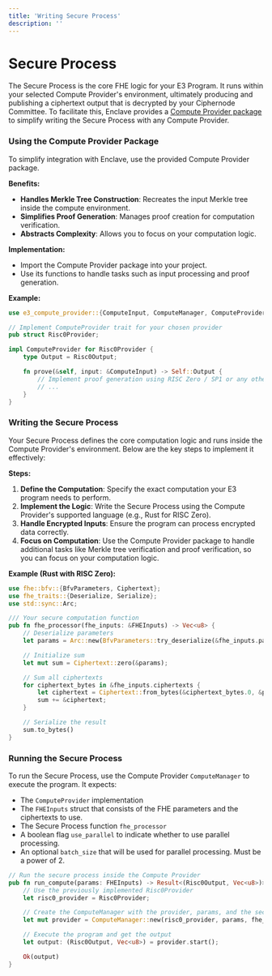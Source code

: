 ```yaml
---
title: 'Writing Secure Process'
description: ''
---
```


# Secure Process

The Secure Process is the core FHE logic for your E3 Program. It runs within your selected Compute
Provider's environment, ultimately producing and publishing a ciphertext output that is decrypted by
your Ciphernode Committee. To facilitate this, Enclave provides a
[Compute Provider package](https://github.com/gnosisguild/enclave/tree/main/crates/compute-provider)
to simplify writing the Secure Process with any Compute Provider.

### Using the Compute Provider Package

To simplify integration with Enclave, use the provided Compute Provider package.

**Benefits:**

- **Handles Merkle Tree Construction**: Recreates the input Merkle tree inside the compute
  environment.
- **Simplifies Proof Generation**: Manages proof creation for computation verification.
- **Abstracts Complexity**: Allows you to focus on your computation logic.

**Implementation:**

- Import the Compute Provider package into your project.
- Use its functions to handle tasks such as input processing and proof generation.

**Example:**

```rust
use e3_compute_provider::{ComputeInput, ComputeManager, ComputeProvider, ComputeResult, FHEInputs};

// Implement ComputeProvider trait for your chosen provider
pub struct Risc0Provider;

impl ComputeProvider for Risc0Provider {
    type Output = Risc0Output;

    fn prove(&self, input: &ComputeInput) -> Self::Output {
        // Implement proof generation using RISC Zero / SP1 or any other provider
        // ...
    }
}
```

### Writing the Secure Process

Your Secure Process defines the core computation logic and runs inside the Compute Provider's
environment. Below are the key steps to implement it effectively:

**Steps:**

1. **Define the Computation**: Specify the exact computation your E3 program needs to perform.
2. **Implement the Logic**: Write the Secure Process using the Compute Provider's supported language
   (e.g., Rust for RISC Zero).
3. **Handle Encrypted Inputs**: Ensure the program can process encrypted data correctly.
4. **Focus on Computation**: Use the Compute Provider package to handle additional tasks like Merkle
   tree verification and proof verification, so you can focus on your computation logic.

**Example (Rust with RISC Zero):**

```rust
use fhe::bfv::{BfvParameters, Ciphertext};
use fhe_traits::{Deserialize, Serialize};
use std::sync::Arc;

/// Your secure computation function
pub fn fhe_processor(fhe_inputs: &FHEInputs) -> Vec<u8> {
    // Deserialize parameters
    let params = Arc::new(BfvParameters::try_deserialize(&fhe_inputs.params).unwrap());

    // Initialize sum
    let mut sum = Ciphertext::zero(&params);

    // Sum all ciphertexts
    for ciphertext_bytes in &fhe_inputs.ciphertexts {
        let ciphertext = Ciphertext::from_bytes(&ciphertext_bytes.0, &params).unwrap();
        sum += &ciphertext;
    }

    // Serialize the result
    sum.to_bytes()
}
```

### Running the Secure Process

To run the Secure Process, use the Compute Provider `ComputeManager` to execute the program. It
expects:

- The `ComputeProvider` implementation
- The `FHEInputs` struct that consists of the FHE parameters and the ciphertexts to use.
- The Secure Process function `fhe_processor`
- A boolean flag `use_parallel` to indicate whether to use parallel processing.
- An optional `batch_size` that will be used for parallel processing. Must be a power of 2.

```rs
// Run the secure process inside the Compute Provider
pub fn run_compute(params: FHEInputs) -> Result<(Risc0Output, Vec<u8>)> {
    // Use the previously implemented Risc0Provider
    let risc0_provider = Risc0Provider;

    // Create the ComputeManager with the provider, params, and the secure process function
    let mut provider = ComputeManager::new(risc0_provider, params, fhe_processor, false, None);

    // Execute the program and get the output
    let output: (Risc0Output, Vec<u8>) = provider.start();

    Ok(output)
}
```
